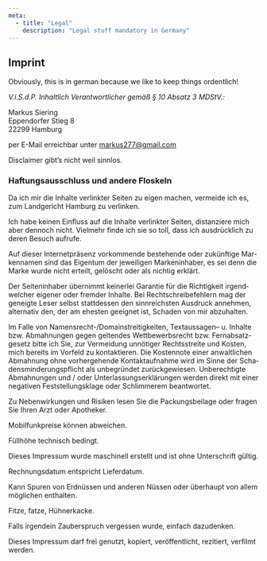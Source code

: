 ```yaml
---
meta:
  - title: "Legal"
    description: "Legal stuff mandatory in Germany"
---
```


## Imprint

Obviously, this is in german because we like to keep things ordentlich!

_V.i.S.d.P. Inhalt­lich Ver­ant­wort­li­cher gemäß § 10 Absatz 3 MDStV.:_

Markus Siering  
Eppendorfer Stieg 8  
22299 Hamburg

per E-Mail erreichbar unter markus277@gmail.com

Dis­claimer gibt’s nicht weil sinnlos.

### Haf­tungs­aus­schluss und andere Floskeln

Da ich mir die Inhalte ver­linkter Seiten zu eigen machen, ver­meide ich es, zum Land­ge­richt Ham­burg zu verlinken.

Ich habe keinen Ein­fluss auf die Inhalte ver­linkter Seiten, dis­tan­ziere mich aber den­noch nicht. Viel­mehr finde ich sie so toll, dass ich aus­drück­lich zu deren Besuch aufrufe.

Auf dieser Inter­net­prä­senz vor­kom­mende beste­hende oder zukünf­tige Mar­ken­namen sind das Eigentum der jewei­ligen Mar­ken­in­haber, es sei denn die Marke wurde nicht erteilt, gelöscht oder als nichtig erklärt.

Der Sei­ten­in­haber über­nimmt kei­nerlei Garantie für die Rich­tig­keit irgend­wel­cher eigener oder fremder Inhalte. Bei Recht­schrei­be­feh­lern mag der geneigte Leser selbst statt­dessen den sinn­reichsten Aus­druck annehmen, alter­nativ den, der am ehesten geeignet ist, Schaden von mir abzuhalten.

Im Falle von Namensrecht-/Domainstreitigkeiten, Text­aus­sagen– u. Inhalte bzw. Abmah­nungen gegen gel­tendes Wett­be­werbs­recht bzw. Fern­ab­satz­ge­setz bitte ich Sie, zur Ver­mei­dung unnö­tiger Rechts­streite und Kosten, mich bereits im Vor­feld zu kon­tak­tieren. Die Kos­ten­note einer anwalt­li­chen Abmah­nung ohne vor­her­ge­hende Kon­takt­auf­nahme wird im Sinne der Scha­dens­min­de­rungs­pflicht als unbe­gründet zurück­ge­wiesen. Unbe­rech­tigte Abmah­nungen und / oder Unter­las­sungs­er­klä­rungen werden direkt mit einer nega­tiven Fest­stel­lungs­klage oder Schlim­merem beantwortet.

Zu Neben­wir­kungen und Risiken lesen Sie die Packungs­bei­lage oder fragen Sie Ihren Arzt oder Apotheker.

Mobil­funk­preise können abweichen.

Füll­höhe tech­nisch bedingt.

Dieses Impressum wurde maschi­nell erstellt und ist ohne Unter­schrift gültig.

Rech­nungs­datum ent­spricht Lieferdatum.

Kann Spuren von Erd­nüssen und anderen Nüssen oder über­haupt von allem mög­li­chen enthalten.

Fitze, fatze, Hühnerkacke.

Falls irgendein Zau­ber­spruch ver­gessen wurde, ein­fach dazudenken.

Dieses Impressum darf frei genutzt, kopiert, ver­öf­fent­licht, rezi­tiert, ver­filmt werden.
